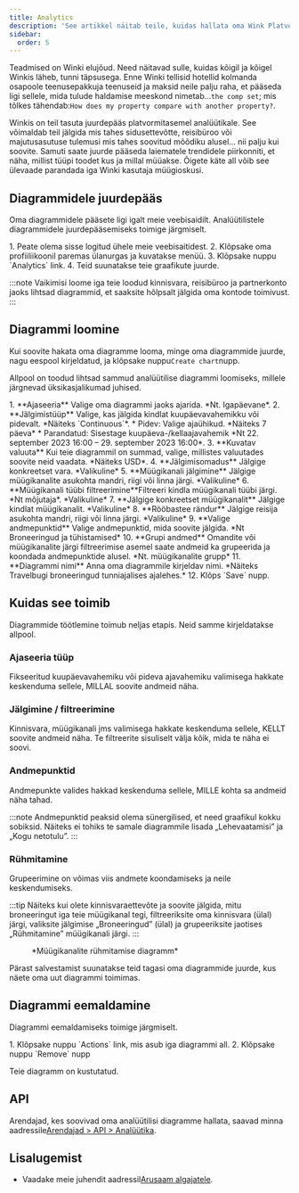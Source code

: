 ```yaml
---
title: Analytics
description: 'See artikkel näitab teile, kuidas hallata oma Wink Platvormi analüütikat.'
sidebar:
  order: 5
---
```


Teadmised on Winki elujõud. Need näitavad sulle, kuidas kõigil ja kõigel Winkis läheb, tunni täpsusega. Enne Winki tellisid hotellid kolmanda osapoole teenusepakkuja teenuseid ja maksid neile palju raha, et pääseda ligi sellele, mida tulude haldamise meeskond nimetab...`the comp set`; mis tõlkes tähendab:`How does my property compare with another property?`.

Winkis on teil tasuta juurdepääs platvormitasemel analüütikale. See võimaldab teil jälgida mis tahes sidusettevõtte, reisibüroo või majutusasutuse tulemusi mis tahes soovitud mõõdiku alusel... nii palju kui soovite. Samuti saate juurde pääseda laiematele trendidele piirkonniti, et näha, millist tüüpi toodet kus ja millal müüakse. Õigete käte all võib see ülevaade parandada iga Winki kasutaja müügioskusi.

## Diagrammidele juurdepääs

Oma diagrammidele pääsete ligi igalt meie veebisaidilt. Analüütilistele diagrammidele juurdepääsemiseks toimige järgmiselt.

<Steps>
  1. Peate olema sisse logitud ühele meie veebisaitidest.
  2. Klõpsake oma profiiliikoonil paremas ülanurgas ja kuvatakse menüü.
  3. Klõpsake nuppu `Analytics` link.
  4. Teid suunatakse teie graafikute juurde.
</Steps>


:::note
Vaikimisi loome iga teie loodud kinnisvara, reisibüroo ja partnerkonto jaoks lihtsad diagrammid, et saaksite hõlpsalt jälgida oma kontode toimivust.
:::

## Diagrammi loomine

Kui soovite hakata oma diagramme looma, minge oma diagrammide juurde, nagu eespool kirjeldatud, ja klõpsake nuppu`Create chart`nupp.

Allpool on toodud lihtsad sammud analüütilise diagrammi loomiseks, millele järgnevad üksikasjalikumad juhised.

<Steps>
  1. **Ajaseeria** Valige oma diagrammi jaoks ajarida. *Nt. Igapäevane*.
  2. **Jälgimistüüp** Valige, kas jälgida kindlat kuupäevavahemikku või pidevalt. *Näiteks `Continuous`*.
     * Pidev: Valige ajaühikud. *Näiteks 7 päeva*
     * Parandatud: Sisestage kuupäeva-/kellaajavahemik *Nt 22. september 2023 16:00 – 29. september 2023 16:00*.
  3. **Kuvatav valuuta** Kui teie diagrammil on summad, valige, millistes valuutades soovite neid vaadata. *Näiteks USD*.
  4. **Jälgimisomadus** Jälgige konkreetset vara. *Valikuline*
  5. **Müügikanali jälgimine** Jälgige müügikanalite asukohta mandri, riigi või linna järgi. *Valikuline*
  6. **Müügikanali tüübi filtreerimine**Filtreeri kindla müügikanali tüübi järgi. *Nt mõjutaja*. *Valikuline*
  7. **Jälgige konkreetset müügikanalit** Jälgige kindlat müügikanalit. *Valikuline*
  8. **Rööbastee rändur** Jälgige reisija asukohta mandri, riigi või linna järgi. *Valikuline*
  9. **Valige andmepunktid** Valige andmepunktid, mida soovite jälgida. *Nt Broneeringud ja tühistamised*
  10. **Grupi andmed** Omandite või müügikanalite järgi filtreerimise asemel saate andmeid ka grupeerida ja koondada andmepunktide alusel. *Nt. müügikanalite grupp*
  11. **Diagrammi nimi** Anna oma diagrammile kirjeldav nimi. *Näiteks Travelbugi broneeringud tunniajalises ajalehes.*
  12. Klõps `Save` nupp.
</Steps>


## Kuidas see toimib

Diagrammide töötlemine toimub neljas etapis. Neid samme kirjeldatakse allpool.

### Ajaseeria tüüp

Fikseeritud kuupäevavahemiku või pideva ajavahemiku valimisega hakkate keskenduma sellele, MILLAL soovite andmeid näha.

### Jälgimine / filtreerimine

Kinnisvara, müügikanali jms valimisega hakkate keskenduma sellele, KELLT soovite andmeid näha. Te filtreerite sisuliselt välja kõik, mida te näha ei soovi.

### Andmepunktid

Andmepunkte valides hakkad keskenduma sellele, MILLE kohta sa andmeid näha tahad.

:::note
Andmepunktid peaksid olema sünergilised, et need graafikul kokku sobiksid. Näiteks ei tohiks te samale diagrammile lisada „Lehevaatamisi” ja „Kogu netotulu”.
:::

### Rühmitamine<Badge text="New" variant="note" />


Grupeerimine on võimas viis andmete koondamiseks ja neile keskendumiseks.

:::tip
Näiteks kui olete kinnisvaraettevõte ja soovite jälgida, mitu broneeringut iga teie müügikanal tegi, filtreeriksite oma kinnisvara (ülal) järgi, valiksite jälgimise „Broneeringud” (ülal) ja grupeeriksite jaotises „Rühmitamine” müügikanali järgi.
:::

<figure>
  <CloudinaryImage width="700" height="219" resize="scale" quality="best" alt="Analüütika diagramm" src="academy/analytics" errorImage="noimage_opaque_nyrtl0.png" />

  <figcaption>*Müügikanalite rühmitamise diagramm*</figcaption>
</figure>


Pärast salvestamist suunatakse teid tagasi oma diagrammide juurde, kus näete oma uut diagrammi toimimas.

## Diagrammi eemaldamine

Diagrammi eemaldamiseks toimige järgmiselt.

<Steps>
  1. Klõpsake nuppu `Actions` link, mis asub iga diagrammi all.
  2. Klõpsake nuppu `Remove` nupp
</Steps>


Teie diagramm on kustutatud.

## API

Arendajad, kes soovivad oma analüütilisi diagramme hallata, saavad minna aadressile[Arendajad > API > Analüütika](/developers/apis/#analytics-api).

## Lisalugemist

* Vaadake meie juhendit aadressil[Arusaam algajatele](/guides/insight-for-dummies).

